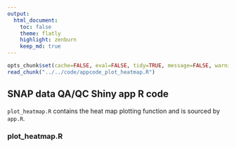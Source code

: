 ```yaml
---
output:
  html_document:
    toc: false
    theme: flatly
    highlight: zenburn
    keep_md: true
---
```


```r
opts_chunk$set(cache=FALSE, eval=FALSE, tidy=TRUE, message=FALSE, warning=FALSE)
read_chunk("../../code/appcode_plot_heatmap.R")
```

##
##
## SNAP data QA/QC Shiny app R code

`plot_heatmap.R` contains the heat map plotting function and is sourced by `app.R`.

### plot_heatmap.R

```r
```

